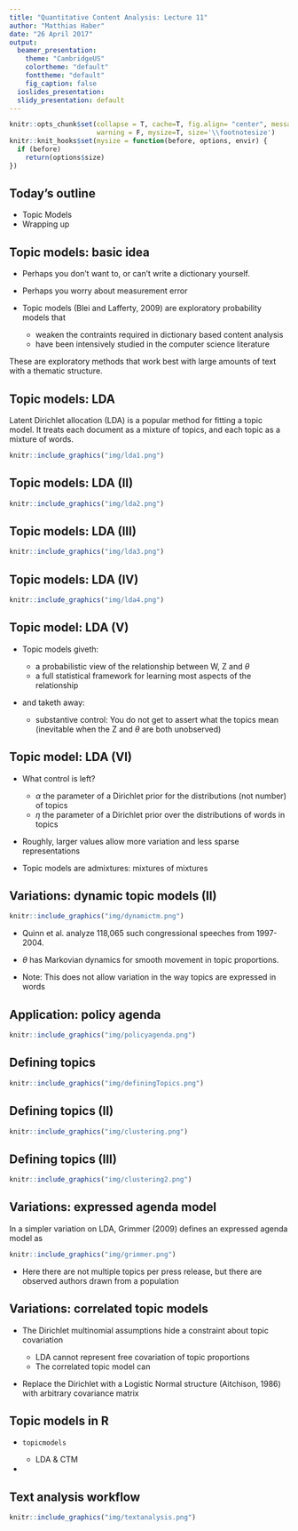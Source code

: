 ```yaml
---
title: "Quantitative Content Analysis: Lecture 11"
author: "Matthias Haber"
date: "26 April 2017"
output:
  beamer_presentation:
    theme: "CambridgeUS"
    colortheme: "default"
    fonttheme: "default"
    fig_caption: false
  ioslides_presentation:
  slidy_presentation: default
---
```


```r
knitr::opts_chunk$set(collapse = T, cache=T, fig.align= "center", message = F,
                      warning = F, mysize=T, size='\\footnotesize')
knitr::knit_hooks$set(mysize = function(before, options, envir) {
  if (before) 
    return(options$size)
})
```

## Today's outline

- Topic Models
- Wrapping up

## Topic models: basic idea

- Perhaps you don’t want to, or can’t write a dictionary yourself.
- Perhaps you worry about measurement error

- Topic models (Blei and Lafferty, 2009) are exploratory probability models that

    + weaken the contraints required in dictionary based content analysis
    + have been intensively studied in the computer science literature 

These are exploratory methods that work best with large amounts of text with a thematic structure.

## Topic models: LDA

Latent Dirichlet allocation (LDA) is a popular method for fitting a topic model. It treats each document as a mixture of topics, and each topic as a mixture of words. 

```r
knitr::include_graphics("img/lda1.png")
```  

## Topic models: LDA (II)

```r
knitr::include_graphics("img/lda2.png")
```  

## Topic models: LDA (III)

```r
knitr::include_graphics("img/lda3.png")
```  

## Topic models: LDA (IV)

```r
knitr::include_graphics("img/lda4.png")
```  

## Topic model: LDA (V)

- Topic models giveth:

    + a probabilistic view of the relationship between W, Z and $\theta$
    + a full statistical framework for learning most aspects of the relationship

- and taketh away:

    + substantive control: You do not get to assert what the topics mean (inevitable when the Z and $\theta$ are both unobserved)

## Topic model: LDA (VI)

- What control is left?

    + $\alpha$ the parameter of a Dirichlet prior for the distributions (not number) of topics
    + $\eta$ the parameter of a Dirichlet prior over the distributions of words in topics

- Roughly, larger values allow more variation and less sparse representations
- Topic models are admixtures: mixtures of mixtures


## Variations: dynamic topic models (II)

```r
knitr::include_graphics("img/dynamictm.png")
```  

- Quinn et al. analyze 118,065 such congressional speeches from
1997-2004.

- $\theta$ has Markovian dynamics for smooth movement in topic proportions.
- Note: This does not allow variation in the way topics are expressed in
words

## Application: policy agenda

```r
knitr::include_graphics("img/policyagenda.png")
```  

## Defining topics

```r
knitr::include_graphics("img/definingTopics.png")
```  

## Defining topics (II)

```r
knitr::include_graphics("img/clustering.png")
``` 

## Defining topics (III)

```r
knitr::include_graphics("img/clustering2.png")
``` 

## Variations: expressed agenda model

In a simpler variation on LDA, Grimmer (2009) defines an expressed agenda model as

```r
knitr::include_graphics("img/grimmer.png")
``` 

- Here there are not multiple topics per press release, but there are
observed authors drawn from a population

## Variations: correlated topic models

- The Dirichlet multinomial assumptions hide a constraint about topic
covariation

    + LDA cannot represent free covariation of topic proportions
    + The correlated topic model can

- Replace the Dirichlet with a Logistic Normal structure (Aitchison, 1986)
with arbitrary covariance matrix

## Topic models in R

- `topicmodels`

    + LDA & CTM

-     
    
## Text analysis workflow

```r
knitr::include_graphics("img/textanalysis.png")
``` 
